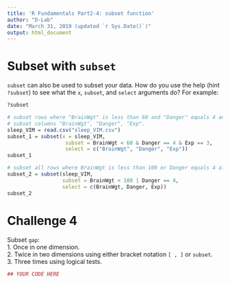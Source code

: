```yaml
---
title: 'R Fundamentals Part2-4: subset function'
author: "D-Lab"
date: "March 31, 2019 (updated `r Sys.Date()`)"
output: html_document
---
```


# Subset with `subset`

`subset` can also be used to subset your data. How do you use the help (hint `?subset`) to see what the `x`, `subset`, and `select` arguments do? For example:

```r
?subset
```
```r
# subset rows where "BrainWgt" is less than 60 and "Danger" equals 4 and "Exp" equals 3. 
# subset columns "BrainWgt", "Danger", "Exp".
sleep_VIM = read.csv("sleep_VIM.csv")
subset_1 = subset(x = sleep_VIM, 
                   subset = BrainWgt < 60 & Danger == 4 & Exp == 3,
                   select = c("BrainWgt", "Danger", "Exp"))
subset_1

# subset all rows where BrainWgt is less than 100 or Danger equals 4 along with the "BrainWgt", "Danger", and "Exp" columns:
subset_2 = subset(sleep_VIM, 
                  subset = BrainWgt < 100 | Danger == 4, 
                  select = c(BrainWgt, Danger, Exp))
subset_2
```

# **Challenge 4**
Subset `gap`:  
1. Once in one dimension.  
2. Twice in two dimensions using either bracket notation `[ , ]` or `subset`.  
3. Three times using logical tests.  

```r
## YOUR CODE HERE
```

<div class="tocify-extend-page" data-unique="tocify-extend-page" style="height: 0;"></div>